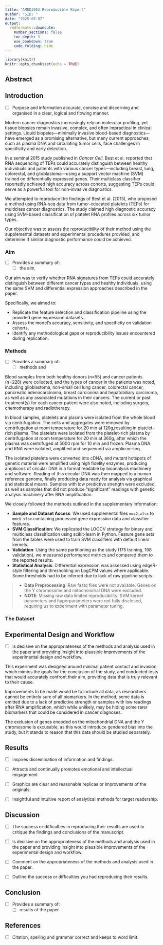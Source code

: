 ```yaml
---
title: "AMED3002 Reproducible Report"
author: "SID: "
date: "2025-05-07"
output: 
  rmdformats::downcute:
    number_sections: false
    toc_depth: 3
    use_bookdown: true
    code_folding: hide
---
```


```r
library(knitr)
knitr::opts_chunk$set(echo = TRUE)

```


## Abstract {#abstract}



## Introduction {#introduction}

- [ ] Purpose and information accurate, concise and discerning and organised in a clear, logical 
and flowing manner. 

Modern cancer diagnostics increasingly rely on molecular profiling, yet tissue biopsies remain invasive, complex, and often impractical in clinical settings. Liquid biopsies—minimally invasive blood-based diagnostics—have emerged as a promising alternative, but many current approaches, such as plasma DNA and circulating tumor cells, face challenges in specificity and early detection.

In a seminal 2015 study published in *Cancer Cell*, Best et al. reported that RNA sequencing of TEPs could accurately distinguish between healthy individuals and patients with various cancer types—including breast, lung, colorectal, and glioblastoma—using a support vector machine (SVM) trained on differentially expressed genes. Their multiclass classifier reportedly achieved high accuracy across cohorts, suggesting TEPs could serve as a powerful tool for non-invasive diagnostics.

We attempted to reproduce the findings of Best et al. (2015), who proposed a method using RNA-seq data from tumor-educated platelets (TEPs) for multiclass cancer diagnostics. The study claimed high diagnostic accuracy using SVM-based classification of platelet RNA profiles across six tumor types. 

Our objective was to assess the reproducibility of their method using the supplemental datasets and experimental procedures provided, and determine if similar diagnostic performance could be achieved.

### Aim {#aim}

- [ ] Provides a summary of:
    - [ ] the aim,

Our aim was to verify whether RNA signatures from TEPs could accurately distinguish between different cancer types and healthy individuals, using the same SVM and differential expression approaches described in the paper. 

Specifically, we aimed to:

- Replicate the feature selection and classification pipeline using the provided gene expression datasets.
- Assess the model’s accuracy, sensitivity, and specificity on validation cohorts.
- Identify any methodological gaps or reproducibility issues encountered during replication.

### Methods {#methods}

- [ ] Provides a summary of:
    - [ ] methods and 
    
Blood samples from both healthy donors (n=55) and cancer patients (n=228) were collected, and the types of cancer in the patients was noted, including glioblastoma, non-small cell lung cancer, colorectal cancer, pancreatic adenocarcinoma, breast carcionma and hepatobiliary carcinoma, as well as any associated mutations in their cancers. The current or past treatment(s) for each cancer patient were also noted, including surgery, chemotherapy and radiotherapy.

In blood samples, platelets and plasma were isolated from the whole blood via centrifugation. The cells and aggregates were removed by centrifugation at room temperature for 20 min at 120g,resulting in platelet-rich plasma. The platelets were isolated from the platelet-rich plasma by centrifugation at room temperature for 20 min at 360g, after which the plasma was centrifuged at 5000 rpm for 10 min and frozen. Plasma DNA and RNA were isolated, amplified and sequenced via amplicon-seq.

The isolated platelets were converted into cDNA, and mutant hotspots of genetic material were amplified using high fidelity enzymes, producing amplicons of circular DNA in a format readable by bioanalysis machinery and software. Reading of this circular DNA was then mapped to a human reference genome, finally producing data ready for analysis via graphical and statistical means.
Samples with low predictive strength were excluded, as well as samples that did not produce "significant" readings with genetic analysis machinery after RNA amplification.

We closely followed the methods outlined in the supplementary information:

- **Sample and Dataset Access**: We used supplemental files `mmc2.xlsx` to `mmc8.xlsx` containing processed gene expression data and classifier features.
- **SVM Classification**: We replicated the LOOCV strategy for binary and multiclass classification using scikit-learn in Python. Feature gene sets from the tables were used to train SVM classifiers with default linear kernels.
- **Validation**: Using the same partitioning as the study (175 training, 108 validation), we measured performance metrics and compared them to the reported results.
- **Statistical Analysis**: Differential expression was assessed using edgeR-style filtering and thresholding on LogCPM values where applicable. Some thresholds had to be inferred due to lack of raw pipeline scripts.

> - **Data Preprocessing**: Raw fastq files were not available. Genes on the Y chromosome and mitochondrial DNA were excluded.
> - **NOTE**: Missing raw data limited reproducibility. SVM kernel parameters and hyperparameters were not fully disclosed, requiring us to experiment with parameter tuning.


### The Dataset {#dataset}


## Experimental Design and Workflow

- [ ] Is decisive on the appropriateness of the methods and analysis used in the paper and 
providing insight into plausible improvements of the experimental design and workflow.

This experiment was designed around minimal patient contact and invasion, which mimics the goals for the conclusion of the study, and conducted tests that would accurately confront their aim, providing data that is truly relevant to their cause. 

Improvements to be made would be to include all data, as researchers cannot be entirely sure of all biomarkers. In the method, some data is omitted due to a lack of predictive strength or samples with low readings after RNA amplification, which while unlikely, may be hiding some rarer biomarkers that could be considered in cancer diagnoses. 

The exclusion of genes encoded on the mitochondrial DNA and the Y chromosome is excusable, as this would introduce gendered bias into the study, but it stands to reason that this data should be studied separately.

## Results {#results}

- [ ] Inspires dissemination of information and findings.

- [ ] Attracts and continually promotes emotional and intellectual engagement.

- [ ] Graphics are clear and reasonable replicas or improvements of the originals.

- [ ] Insightful and intuitive report of analytical methods for target readership.

## Discussion

- [ ] The success or difficulties in reproducing their results are used to critique the 
findings and conclusions of the manuscript.

- [ ] Is decisive on the appropriateness of the methods and analysis used in the paper and 
providing insight into plausible improvements of the experimental design and workflow.

- [ ] Comment on the appropriateness of the methods and analysis used in the paper.

- [ ] Outline the success or difficulties you had reproducing their results.

## Conclusion {#conclusion}

- [ ] Provides a summary of:
    - [ ] results of the paper.
    
## References

- [ ] Citation, spelling and grammar correct and keeps to word limit.
